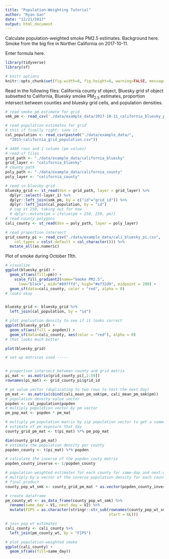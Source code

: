 ```yaml
---
title: "Population-Weighting Tutorial"
author: "Ryan Gan"
date: "12/21/2017"
output: html_document
---
```


Calculate population-weighted smoke PM2.5 estimates.
Background here.
Smoke from the big fire in Norther California on 2017-10-11.

Enter formula here.
```r
library(tidyverse) 
library(sf)

# knitr options
knitr::opts_chunk$set(fig.width=8, fig.height=6, warning=FALSE, message=FALSE)
```

Read in the following files: California county sf object, Bluesky grid sf object subsetted to California, Bluesky smoke PM~2.5~ estimates, proportion intersect between counties and bluesky grid cells, and population densities.

```r
# read smoke pm estimate for grid 
smk_pm <- read_csv('./data/example_data/2017-10-11_california_bluesky_pm.csv')

# read population estimates for grid
# this if finally right; save it
cal_population <- read_csv(paste0("./data/example_data/",
  "2015-california_grid_population.csv"))

# 4480 rows and 1 column (pm values)
# read sf files 
grid_path <- "./data/example_data/california_bluesky"
grid_layer <- "california_bluesky"
# county path
poly_path <- "./data/example_data/california_county"
poly_layer <- "california_county"

# read in bluesky grid
bluesky_grid <- st_read(dsn = grid_path, layer = grid_layer) %>% 
  dplyr::select(-layer_1) %>% 
  dplyr::left_join(smk_pm, by = c("id"="grid_id")) %>% 
  dplyr::left_join(cal_population, by = "id")
  # cap at 250, taking out for now 
  # dplyr::mutate(pm = ifelse(pm > 250, 250, pm))
# read county polygons
cali_county <- st_read(dsn = poly_path, layer = poly_layer)

# read proportion intersect
grid_county_pi <- read_csv("./data/example_data/cali_bluesky_pi.csv",
    col_types = cols(.default = col_character())) %>% 
  mutate_all(as.numeric)
```

Plot of smoke during October 11th. 

```r
# visualize
ggplot(bluesky_grid) +
  geom_sf(aes(fill=pm)) +
    scale_fill_gradient2(name="Smoke PM2.5", 
      low="black", mid="#89fffd", high="#ef32d9", midpoint = 200) +
  geom_sf(data=cali_county, color = "red", alpha = 0)
# looks okay


bluesky_grid <- bluesky_grid %>% 
  left_join(cal_population, by = "id")

# plot popluation density to see if it looks correct
ggplot(bluesky_grid) +
  geom_sf(aes(fill = popden)) +
  geom_sf(data=cali_county, aes(color = "red"), alpha = 0)
# that looks much better

plot(bluesky_grid)

# set up matrices used -----


# proportion intersect between county and grid matrix
pi_mat <- as.matrix(grid_county_pi[,2:59])
rownames(pi_mat) <- grid_county_pi$grid_id

# pm value vector (duplicating to two rows to test the next day)
pm_mat <- as.matrix(cbind(cali_mean_pm_smk$pm, cali_mean_pm_smk$pm))
# population density value vector
popden <- cal_population$popden
# multiply population vector by pm vector
pm_pop_mat <- popden * pm_mat

# multiply pm population matrix by zip population vector to get a summed
# estimate of pm exposure that day
county_grid_pm_mat <- t(pi_mat) %*% pm_pop_mat

dim(county_grid_pm_mat)
# estimate the population density per county
popden_county <- t(pi_mat) %*% popden

# calculate the inverse of the popden_couty matrix
popden_county_inverse <- 1/popden_county

# population weighted estimates for each county for same-day and next-day
# multiply by a vector of the inverse population density for each county
# final product
county_pop_wt_smk <- county_grid_pm_mat * as.vector(popden_county_inverse) 

# create dataframe
pm_county_wt <- as_data_frame(county_pop_wt_smk) %>% 
  rename(same_day = V1, next_day = V2) %>% 
  mutate(FIPS = as.character(stringr::str_sub(rownames(county_pop_wt_smk), 
                                              start = 6L)))

# join pop wt estimates
cali_county <- cali_county %>% 
  left_join(pm_county_wt, by = "FIPS")

# plot population-weighted smoke
ggplot(cali_county) +
  geom_sf(aes(fill=same_day))

```

